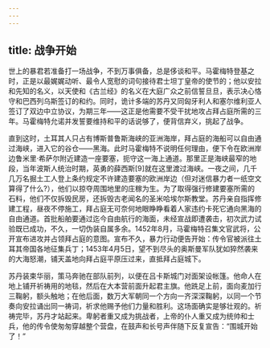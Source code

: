 ```yaml
---
---
---
```

title: 战争开始
---




世上的暴君若准备打一场战争，不到万事俱备，总是侈谈和平。马霍梅特登基之时，正是以最娓娓动听、最令人宽慰的词句接待君士坦丁皇帝的使节的；他以安拉和先知的名义，以天使和《古兰经》的名义在大庭广众之前信誓旦旦，表示决心恪守和巴西列乌斯签订的和约。同时，诡计多端的苏丹又同匈牙利人和塞尔维利亚人签订了双边中立协议，为期三年——这正是他需要不受干扰地攻占拜占庭所需的三年。马霍梅特允诺并发誓要维持和平的话说够了，便背信弃义，挑起了战争。

直到这时，土耳其人只占有博斯普鲁斯海峡的亚洲海岸，拜占庭的海船可以自由通过海峡，进入它的谷仓——黑海。此时马霍梅特不说明任何理由，便下令在欧洲岸边鲁米里·希萨尔附近建造一座要塞，扼守这一海上通道。那里正是海峡最窄的地段，当年波斯人统治时期，英勇的薛西斯[9]就在这里渡过海峡。一夜之间，几千几万名掘土工人登上条约规定不许建造要塞的欧洲岸边（但对迷信暴力者一纸空文算得了什么?），他们以掠夺周围地里的庄稼为生。为了取得强行修建要塞所需的石料，他们不仅拆毁民房，还拆毁古老闻名的圣米哈埃尔斯教堂。苏丹亲自指挥修建工程，昼夜不停施工，拜占庭无可奈何地眼睁睁看着人家违约卡死它通向黑海的自由通道。首批船舶要通过迄今自由航行的海面，未经宣战即遭袭击，初次武力试验既已成功，不久，一切伪装自属多余。1452年8月，马霍梅特召集文官武将，公开宣布进攻并占领拜占庭的意图。宣布不久，暴力行动便告开始：传令官被派往土耳其帝国各地征集兵丁；1453年4月5日，望不到尽头的奥斯曼军队犹如猝然袭来的大海怒潮，铺天盖地向拜占庭平原压过来，直抵拜占庭城下。

苏丹装束华丽，策马奔驰在部队前列，以便在吕卡斯城门对面架设帐篷。他命人在地上铺开祈祷用的地毯，然后在大本营前面升起君主旗。他跣足上前，面向麦加行三鞠躬，额头触地；在他后面，数万大军朝同一个方向一齐深深鞠躬，以同一个节奏向安拉诵出同一祷词，祈求他赐予他们力量和胜利。这场面确实是够壮观的。祈祷完毕，苏丹才站起来。卑躬者重又成为挑战者，上帝的仆人重又成为统帅和士兵，他的传令使匆匆穿越整个营盘，在鼓声和长号声伴随下反复宣告：“围城开始了！”
